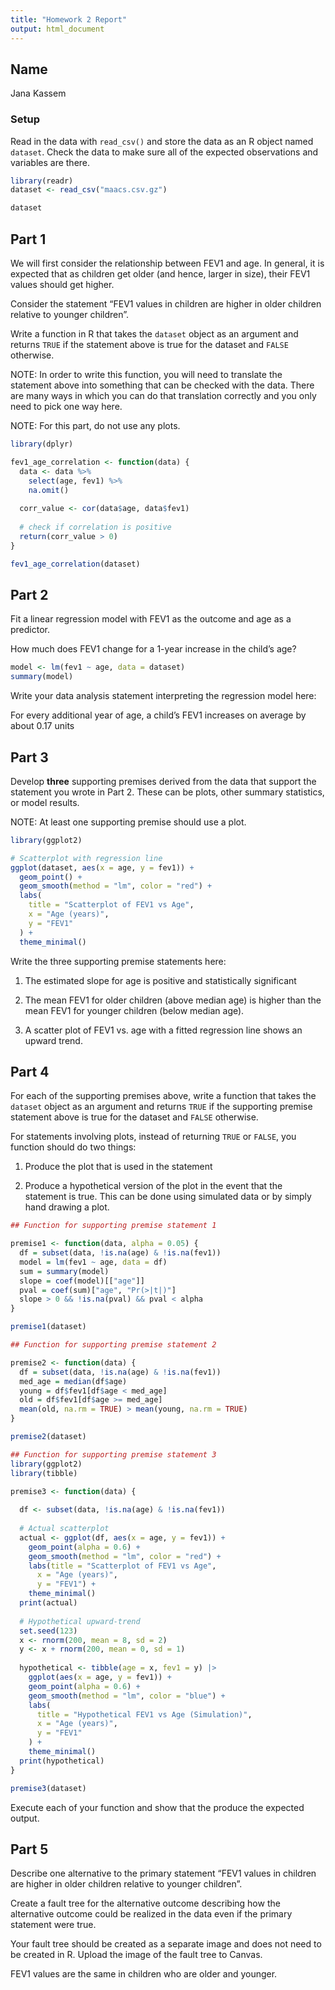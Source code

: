 ```yaml
---
title: "Homework 2 Report"
output: html_document
---
```



## Name

Jana Kassem

### Setup

Read in the data with `read_csv()` and store the data as an R object named `dataset`. Check the data to make sure all of the expected observations and variables are there.


```r
library(readr)
dataset <- read_csv("maacs.csv.gz")

dataset
```

## Part 1

We will first consider the relationship between FEV1 and age. In general, it is expected that as children get older (and hence, larger in size), their FEV1 values should get higher. 

Consider the statement "FEV1 values in children are higher in older children relative to younger children". 

Write a function in R that takes the `dataset` object as an argument and returns `TRUE` if the statement above is true for the dataset and `FALSE` otherwise. 

NOTE: In order to write this function, you will need to translate the statement above into something that can be checked with the data. There are many ways in which you can do that translation correctly and you only need to pick one way here. 

NOTE: For this part, do not use any plots.

```r
library(dplyr)

fev1_age_correlation <- function(data) {
  data <- data %>% 
    select(age, fev1) %>% 
    na.omit()
  
  corr_value <- cor(data$age, data$fev1)
  
  # check if correlation is positive
  return(corr_value > 0)
}

fev1_age_correlation(dataset)

```


## Part 2

Fit a linear regression model with FEV1 as the outcome and age as a predictor.

How much does FEV1 change for a 1-year increase in the child's age? 

```r
model <- lm(fev1 ~ age, data = dataset)
summary(model)

```


Write your data analysis statement interpreting the regression model here:

For every additional year of age, a child’s FEV1 increases on average by about 0.17 units


## Part 3

Develop **three** supporting premises derived from the data that support the statement you wrote in Part 2. These can be plots, other summary statistics, or model results.

NOTE: At least one supporting premise should use a plot.

```r
library(ggplot2)

# Scatterplot with regression line
ggplot(dataset, aes(x = age, y = fev1)) +
  geom_point() +
  geom_smooth(method = "lm", color = "red") +
  labs(
    title = "Scatterplot of FEV1 vs Age",
    x = "Age (years)",
    y = "FEV1"
  ) +
  theme_minimal()

```

Write the three supporting premise statements here:

1. The estimated slope for age is positive and statistically significant

2. The mean FEV1 for older children (above median age) is higher than the mean FEV1 for younger children (below median age).

3. A scatter plot of FEV1 vs. age with a fitted regression line shows an upward trend.


## Part 4

For each of the supporting premises above, write a function that takes the `dataset` object as an argument and returns `TRUE` if the supporting premise statement above is true for the dataset and `FALSE` otherwise. 

For statements involving plots, instead of returning `TRUE` or `FALSE`, you function should do two things:

1. Produce the plot that is used in the statement

2. Produce a hypothetical version of the plot in the event that the statement is true. This can be done using simulated data or by simply hand drawing a plot.


```r
## Function for supporting premise statement 1

premise1 <- function(data, alpha = 0.05) {
  df = subset(data, !is.na(age) & !is.na(fev1))
  model = lm(fev1 ~ age, data = df)
  sum = summary(model)
  slope = coef(model)[["age"]]
  pval = coef(sum)["age", "Pr(>|t|)"]
  slope > 0 && !is.na(pval) && pval < alpha
}

premise1(dataset)


```


```r
## Function for supporting premise statement 2

premise2 <- function(data) {
  df = subset(data, !is.na(age) & !is.na(fev1))
  med_age = median(df$age)
  young = df$fev1[df$age < med_age]
  old = df$fev1[df$age >= med_age]
  mean(old, na.rm = TRUE) > mean(young, na.rm = TRUE)
}

premise2(dataset)

```


```r
## Function for supporting premise statement 3
library(ggplot2)
library(tibble)

premise3 <- function(data) {
  
  df <- subset(data, !is.na(age) & !is.na(fev1))
  
  # Actual scatterplot
  actual <- ggplot(df, aes(x = age, y = fev1)) +
    geom_point(alpha = 0.6) +
    geom_smooth(method = "lm", color = "red") +
    labs(title = "Scatterplot of FEV1 vs Age",
      x = "Age (years)",
      y = "FEV1") +
    theme_minimal()
  print(actual)
  
  # Hypothetical upward-trend
  set.seed(123) 
  x <- rnorm(200, mean = 8, sd = 2)
  y <- x + rnorm(200, mean = 0, sd = 1)
  
  hypothetical <- tibble(age = x, fev1 = y) |>
    ggplot(aes(x = age, y = fev1)) +
    geom_point(alpha = 0.6) +
    geom_smooth(method = "lm", color = "blue") +
    labs(
      title = "Hypothetical FEV1 vs Age (Simulation)",
      x = "Age (years)",
      y = "FEV1"
    ) +
    theme_minimal()
  print(hypothetical)
}

premise3(dataset)


```

Execute each of your function and show that the produce the expected output.

## Part 5

Describe one alternative to the primary statement "FEV1 values in children are higher in older children relative to younger children". 

Create a fault tree for the alternative outcome describing how the alternative outcome could be realized in the data even if the primary statement were true.

Your fault tree should be created as a separate image and does not need to be created in R. Upload the image of the fault tree to Canvas.


FEV1 values are the same in children who are older and younger.

